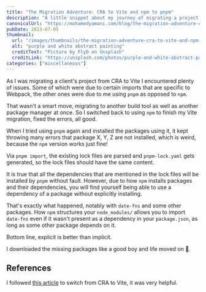 ```yaml
---
title: "The Migration Adventure: CRA to Vite and npm to pnpm"
description: "A little snippet about my journey of migrating a project from create-react-app to Vite and from npm to pnpm and the challenges of making these changes at once."
canonicalUrl: "https://mohamedyamani.com/blog/the-migration-adventure-cra-to-vite-and-npm-to-pnpm/"
pubDate: 2023-07-05
thumbnail:
  url: "/images/thumbnails/the-migration-adventure-cra-to-vite-and-npm-to-pnpm.jpg"
  alt: "purple and white abstract painting"
  creditText: "Picture by FlyD on Unsplash"
  creditLink: "https://unsplash.com/photos/purple-and-white-abstract-painting-3TtVnxJHfhw?utm_medium=referral&utm_source=mohamedyamani.com"
categories: ["miscellaneous"]
---
```


As I was migrating a client's project from CRA to Vite I encountered plenty of issues. Some of which were due to certain imports that are specific to Webpack, the other ones were due to me using `pnpm` as opposed to `npm`.

That wasn't a smart move, migrating to another build tool as well as another package manager at once. So I switched back to using `npm` to finish my Vite migration, fixed the errors, all good.

When I tried using `pnpm` again and installed the packages using it, it kept throwing many errors that package X, Y, Z are not installed, which is weird, because the `npm` version works just fine!

Via `pnpm import`, the existing lock files are parsed and `pnpm-lock.yaml` gets generated, so the lock files should have the same content.

It is true that all the dependencies that are mentioned in the lock files will be installed by `pnpm` without fault. However, due to how `npm` installs packages and their dependencies, you will find yourself being able to use a dependency of a package without explicitly installing.

That's exactly what happened, notably with `date-fns` and some other packages. How `npm` structures your `node_modules/` allows you to import `date-fns` even if it wasn't present as a dependency in your `package.json`, as long as some other package depends on it.

Bottom line, explicit is better than implicit.

I downloaded the missing packages like a good boy and life moved on 🙂.

## References

I followed [this article](https://www.robinwieruch.de/vite-create-react-app/) to switch from CRA to Vite, it was very helpful.
